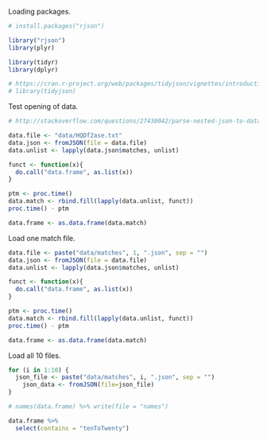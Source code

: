 Loading packages.
```r
# install.packages("rjson")

library("rjson")
library(plyr)

library(tidyr)
library(dplyr)

# https://cran.r-project.org/web/packages/tidyjson/vignettes/introduction-to-tidyjson.html
# library(tidyjson)
```

Test opening of data.
```r
# http://stackoverflow.com/questions/27430042/parse-nested-json-to-data-frame-in-r

data.file <- "data/HQDf2ase.txt"
data.json <- fromJSON(file = data.file)
data.unlist <- lapply(data.json$matches, unlist)

funct <- function(x){
  do.call("data.frame", as.list(x))
}

ptm <- proc.time()
data.match <- rbind.fill(lapply(data.unlist, funct))
proc.time() - ptm

data.frame <- as.data.frame(data.match)
```

Load one match file.
```r
data.file <- paste("data/matches", 1, ".json", sep = "")
data.json <- fromJSON(file = data.file)
data.unlist <- lapply(data.json$matches, unlist)

funct <- function(x){
  do.call("data.frame", as.list(x))
}

ptm <- proc.time()
data.match <- rbind.fill(lapply(data.unlist, funct))
proc.time() - ptm

data.frame <- as.data.frame(data.match)
```

Load all 10 files.
```r
for (i in 1:10) {
  json_file <- paste("data/matches", i, ".json", sep = "")
	json_data <- fromJSON(file=json_file)
}
```

```r
# names(data.frame) %>% write(file = "names")
```

```r
data.frame %>% 
  select(contains = "tenToTwenty")
```